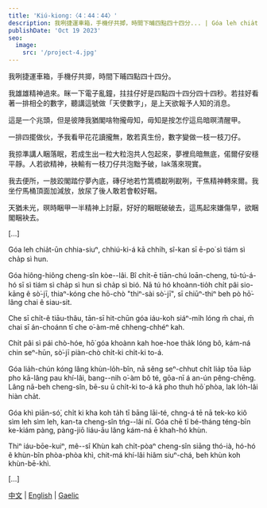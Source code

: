 ```yaml
---
title: 'Kiú-kiong:〈4：44：44〉'
description: 我咧捷運車箱，手機仔共揤，時間下晡四點四十四分... | Góa leh chia̍t-ūn chhia-siuⁿ, chhiú-ki-á kā chhi̍h, sî-kan sī ē-po͘ sì tiám sì cha̍p sì hun...
publishDate: 'Oct 19 2023'
seo:
  image:
    src: '/project-4.jpg'
---
```



我咧捷運車箱，手機仔共揤，時間下晡四點四十四分。

我雄雄精神過來。眯一下電子亂鐘，拄拄仔好是四點四十四分四十四秒。若拄好看著一排相仝的數字，聽講這號做「天使數字」，是上天欲報予人知的消息。

這是一个兆頭，但是彼陣我猶閣啥物攏毋知，毋知是按怎佇這烏暗暝清醒甲。

一排四擺做伙，予我看甲花花讀攏無，敢若真生份，數字變做一枝一枝刀仔。

我掠準講人睏落眠，若成生出一粒大粒泡共人包起來，夢裡烏暗無底，偌爾仔安穩平靜。人若欲精神，袂輸有一枝刀仔共泡黜予破，lak落來現實。

我去便所，一肢跤閣踏佇夢內底，磚仔地若竹篙橋㽎咧㽎咧，干焦精神轉來爾。我坐佇馬桶頂面加減放，放尿了後人敢若會較好睏。

天猶未光，暝時睏甲一半精神上討厭，好好的睏眠破破去，這馬起來嫌傷早，欲睏閣睏袂去。

[...]

Góa leh chia̍t-ūn chhia-siuⁿ, chhiú-ki-á kā chhi̍h, sî-kan sī ē-po͘ sì tiám sì cha̍p sì hun.

Góa hiông-hiông cheng-sîn kòe--lâi. Bî chi̍t-ē tiān-chú loān-cheng, tú-tú-á-hó sī sì tiám sì cha̍p sì hun sì cha̍p sì bió. Nā tú hó khoànn-tio̍h chi̍t pâi sio-kāng ê sò͘-jī, thiaⁿ-kóng che hō-chò "thiⁿ-sài sò͘-jī", sī chiūⁿ-thiⁿ beh pò hō͘-lâng chai ê siau-sit.

Che sī chi̍t-ê tiāu-thâu, tān-sī hit-chūn góa iáu-koh siáⁿ-mi̍h lóng m̄ chai, m̄ chai sī án-choánn tī che o͘-àm-mê chheng-chhéⁿ kah.

Chi̍t pâi sì pái chò-hóe, hō͘ góa khoànn kah hoe-hoe tha̍k lóng bô, kám-ná chin seⁿ-hūn, sò͘-jī piàn-chò chi̍t-ki chi̍t-ki to-á.

Góa lia̍h-chún kóng lâng khùn-lo̍h-bîn, nā sêng seⁿ-chhut chi̍t lia̍p tōa lia̍p pho kā-lâng pau khí-lâi, bang--nih o͘-àm bô té, gōa-nī á an-ún pêng-chēng. Lâng nā-beh cheng-sîn, bē-su ū chi̍t-ki to-á kā pho thuh hō͘ phòa, lak lo̍h-lâi hiàn cha̍t.

Góa khì piān-só͘, chi̍t ki kha koh ta̍h tī bāng lāi-té, chng-á tē nā tek-ko kiô sìm leh sìm leh, kan-ta cheng-sîn tńg--lâi nī. Góa chē tī bé-tháng téng-bīn ke-kiám pàng, pàng-jiō liáu-āu lâng kám-ná ē khah-hó khùn.

Thiⁿ iáu-bōe-kuiⁿ, mê--sî Khùn kah chi̍t-pòaⁿ cheng-sîn siāng thó-ià, hó-hó ê khùn-bîn phòa-phòa khì, chit-má khí-lâi hiâm siuⁿ-chá, beh khùn koh khùn-bē-khì.

[...]

[中文](/mandarin/kiukiong) | [English](/english/kiukiong) | [Gaelic](/gaelic/kiukiong)

<Order />
